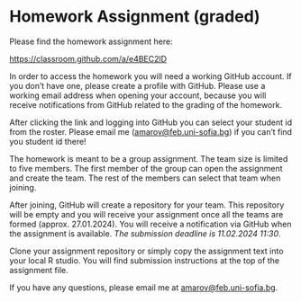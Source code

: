 # Homework Assignment (graded) {.unnumbered}

Please find the homework assignment here:

<https://classroom.github.com/a/e4BEC2lD>

In order to access the homework you will need a working GitHub account. If you don't have one, please create a profile with GitHub. Please use a working email address when opening your account, because you will receive notifications from GitHub related to the grading of the homework.

After clicking the link and logging into GitHub you can select your student id from the roster. Please email me ([amarov\@feb.uni-sofia.bg](mailto:amarov@feb.uni-sofia.bg)) if you can't find you student id there!

The homework is meant to be a group assignment. The team size is limited to five members. The first member of the group can open the assignment and create the team. The rest of the members can select that team when joining.

After joining, GitHub will create a repository for your team. This repository will be empty and you will receive your assignment once all the teams are formed (approx. 27.01.2024). You will receive a notification via GitHub when the assignment is available. *The submission deadline is 11.02.2024 11:30*. 

Clone your assignment repository or simply copy the assignment text into your 
local R studio. You will find submission instructions at the top of the assignment file. 

If you have any questions, please email me at [amarov\@feb.uni-sofia.bg](mailto:amarov\@feb.uni-sofia.bg).



